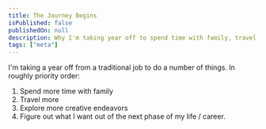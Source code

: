 ```yaml
---
title: The Journey Begins
isPublished: false
publishedOn: null
description: Why I'm taking year off to spend time with family, travel, and explore
tags: ["meta"]
---
```


I'm taking a year off from a traditional job to do a number of things. In roughly priority order:

1. Spend more time with family
1. Travel more
1. Explore more creative endeavors
1. Figure out what I want out of the next phase of my life / career.

